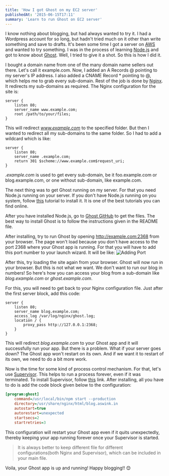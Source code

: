 ```yaml
---
title: 'How I got Ghost on my EC2 server'
publishedAt: '2015-06-15T17:11'
summary: 'Learn to run Ghost on EC2 server'
---
```


I know nothing about blogging, but had always wanted to try it.
I had a Wordpress account for so long, but hadn't tried much on it other than write something and save to drafts.
It's been some time I got a server on [AWS](http://aws.amazon.com/) and wanted to try something.
I was in the process of learning [Node.js](https://nodejs.org/) and got to know about [Ghost](https://ghost.org/).
Well, I tried to give it a shot. So this is how I did it.

I bought a domain name from one of the many domain name sellers out there.
Let's call it example.com. Now, I added an A Records @ pointing to my server's IP address.
I also added a CNAME Record \* pointing to @, which helps me to grab every sub-domain.
Rest of the job is done by [Nginx](http://nginx.org/). It redirects my sub-domains as required.
The Nginx configuration for the site is:

```nginx
server {
	listen 80;
	server_name www.example.com;
	root /path/to/your/files;
}
```

This will redirect _www.example.com_ to the specified folder.
But then I wanted to redirect all my sub-domains to the same folder.
So I had to add a wildcard which is like:

```nginx
server {
	listen 80;
	server_name .example.com;
	return 301 $scheme://www.example.com$request_uri;
}
```

_.example.com_ is used to get every sub-domain, be it foo.example.com or blog.example.com, or one without sub-domain,
like example.com.

The next thing was to get Ghost running on my server. For that you need Node.js running on your server.
If you don't have Node.js running on you system,
follow [this](http://iconof.com/blog/how-to-install-setup-node-js-on-amazon-aws-ec2-complete-guide/#installNode)
tutorial to install it. It is one of the best tutorials you can find online.

After you have installed Node.js, go to [Ghost GitHub](https://github.com/tryghost/Ghost) to get the files.
The best way to install Ghost is to follow the instructions given in the README file.

After installing, try to run Ghost by opening http://example.com:2368 from your browser.
The page won't load because you don't have access to the port 2368 where your Ghost app is running.
For that you will have to add this port number to your launch wizard. It will be like:
![Adding Port](/static/images/how-i-got-ghost-on-my-ec2-server/adding-port.png)

After this, try loading the site again from your browser. Ghost will now run in your browser.
But this is not what we want. We don't want to run our blog in numbers!
So here's how you can access your blog from a sub-domain like _blog.example.com_ or _ghost.example.com_.

For this, you will need to get back to your Nginx configuration file. Just after the first server block, add this code:

```nginx
server {
	listen 80;
	server_name blog.example.com;
	access_log /var/log/nginx/ghost.log;
	location / {
		proxy_pass http://127.0.0.1:2368;
	}
}
```

This will redirect _blog.example.com_ to your Ghost app and it will successfully run your app.
But there is a problem. What if your server goes down? The Ghost app won't restart on its own.
And if we want it to restart of its own, we need to do a bit more work.

Now is the time for some kind of process control mechanism. For that, let's use [Supervisor](http://supervisord.org/).
This helps to run a process forever, even if it was terminated.
To install Supervisor, follow [this](http://supervisord.org/installing.html) link.
After installing, all you have to do is add the code block given below to the configuration:

```ini
[program:ghost]
	command=/usr/local/bin/npm start --production
	directory=/usr/share/nginx/html/blog.aswink.in
	autostart=true
	autorestart=unexpected
	startsecs=2
	startretries=3
```

This configuration will restart your Ghost app even if it quits unexpectedly,
thereby keeping your app running forever once your Supervisor is started.

> It is always better to keep different file for different configurations(both Nginx and Supervisor),
> which can be included in your main file.

Voila, your Ghost app is up and running! Happy blogging!! 😊
